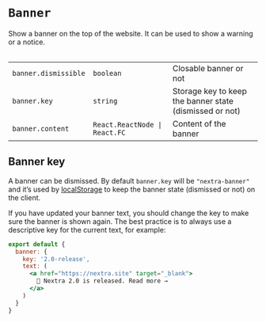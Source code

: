 
# `Banner`

Show a banner on the top of the website. It can be used to show a warning or a
notice.

<Table>

  |                      |                               |                                                         |
  | -------------------- | ----------------------------- | ------------------------------------------------------- |
  | `banner.dismissible` | `boolean`                     | Closable banner or not                                  |
  | `banner.key`         | `string`                      | Storage key to keep the banner state (dismissed or not) |
  | `banner.content`     | `React.ReactNode \| React.FC` | Content of the banner                                   |

</Table>

## Banner key

A banner can be dismissed. By default `banner.key` will be `"nextra-banner"` and
it’s used by
[localStorage](https://developer.mozilla.org/en-US/docs/Web/API/Window/localStorage)
to keep the banner state (dismissed or not) on the client.

If you have updated your banner text, you should change the key to make sure the
banner is shown again. The best practice is to always use a descriptive key for
the current text, for example:


<Screenshot src={bannerImage} alt="Banner" />

```jsx
export default {
  banner: {
    key: '2.0-release',
    text: (
      <a href="https://nextra.site" target="_blank">
        🎉 Nextra 2.0 is released. Read more →
      </a>
    )
  }
}
```

